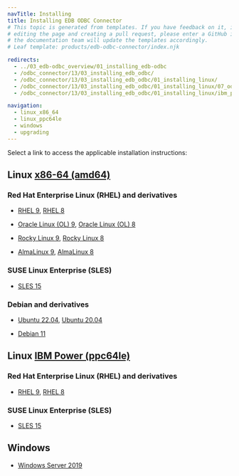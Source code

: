 ```yaml
---
navTitle: Installing
title: Installing EDB ODBC Connector
# This topic is generated from templates. If you have feedback on it, instead of
# editing the page and creating a pull request, please enter a GitHub issue and
# the documentation team will update the templates accordingly.
# Leaf template: products/edb-odbc-connector/index.njk

redirects:
  - ../03_edb-odbc_overview/01_installing_edb-odbc
  - /odbc_connector/13/03_installing_edb_odbc/
  - /odbc_connector/13/03_installing_edb_odbc/01_installing_linux/
  - /odbc_connector/13/03_installing_edb_odbc/01_installing_linux/07_odbc13_ubuntu20_deb10_x86/
  - /odbc_connector/13/03_installing_edb_odbc/01_installing_linux/ibm_power_ppc64le/12_odbc13_sles12_ppcle/

navigation:
  - linux_x86_64
  - linux_ppc64le
  - windows
  - upgrading
---
```


Select a link to access the applicable installation instructions:

## Linux [x86-64 (amd64)](linux_x86_64)

### Red Hat Enterprise Linux (RHEL) and derivatives

- [RHEL 9](linux_x86_64/odbc_rhel_9), [RHEL 8](linux_x86_64/odbc_rhel_8)

- [Oracle Linux (OL) 9](linux_x86_64/odbc_rhel_9), [Oracle Linux (OL) 8](linux_x86_64/odbc_rhel_8)

- [Rocky Linux 9](linux_x86_64/odbc_other_linux_9), [Rocky Linux 8](linux_x86_64/odbc_other_linux_8)

- [AlmaLinux 9](linux_x86_64/odbc_other_linux_9), [AlmaLinux 8](linux_x86_64/odbc_other_linux_8)

### SUSE Linux Enterprise (SLES)

- [SLES 15](linux_x86_64/odbc_sles_15)

### Debian and derivatives

- [Ubuntu 22.04](linux_x86_64/odbc_ubuntu_22), [Ubuntu 20.04](linux_x86_64/odbc_ubuntu_20)

- [Debian 11](linux_x86_64/odbc_debian_11)

## Linux [IBM Power (ppc64le)](linux_ppc64le)

### Red Hat Enterprise Linux (RHEL) and derivatives

- [RHEL 9](linux_ppc64le/odbc_rhel_9), [RHEL 8](linux_ppc64le/odbc_rhel_8)

### SUSE Linux Enterprise (SLES)

- [SLES 15](linux_ppc64le/odbc_sles_15)

## Windows

- [Windows Server 2019](windows)

